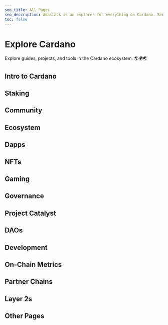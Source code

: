 ```yaml
---
seo_title: All Pages
seo_description: Adastack is an explorer for everything on Cardano. See every page of tools and dApps here. The site is open-source and new content is added daily!
toc: false
---
```



# Explore Cardano

Explore guides, projects, and tools in the Cardano ecosystem. 🌎🌍🌏

## Intro to Cardano
<TOCItem pageName="What is Blockchain?" relativeUrl="/intro_to_cardano/what_is_blockchain" />

<TOCItem pageName="Why Cardano?" relativeUrl="/intro_to_cardano/why_cardano" />

<TOCItem pageName="Learn More" relativeUrl="/intro_to_cardano/learn_more" />

<TOCItem pageName="Set up a Wallet" relativeUrl="/intro_to_cardano/set_up_a_wallet" />

<TOCItem pageName="Buy ADA" relativeUrl="/intro_to_cardano/buy_ada" />

<TOCItem pageName="Use Cardano" relativeUrl="/intro_to_cardano/start_using_cardano" />

## Staking

<TOCItem pageName="What is Staking?" relativeUrl="/staking/what_is_staking" />

<TOCItem pageName="Start Staking" relativeUrl="/staking/start_staking" />

<TOCItem pageName="Stake Pool Explorers" relativeUrl="/staking/stake_pool_explorers" />

<TOCItem pageName="Stake Reward Trackers" relativeUrl="/staking/stake_reward_trackers" />

<TOCItem pageName="Stake Pool Alliances" relativeUrl="/staking/stake_pool_alliances" />

<TOCItem pageName="Initial Stake Pool Offerings (ISPOs)" relativeUrl="/staking/ispos" />

<TOCItem pageName="Pool Monitoring Tools" relativeUrl="/staking/pool_monitoring_tools" />

## Community

<TOCItem pageName="Newsletters" relativeUrl="/community/newsletters" />

<TOCItem pageName="News and Blogs" relativeUrl="/community/news_and_blogs" />

<TOCItem pageName="YouTube" relativeUrl="/community/youtube" />

## Ecosystem

<TOCItem pageName="Ecosystem Maps" relativeUrl="/ecosystem/ecosystem_maps" />

<TOCItem pageName="Blockchain Explorers" relativeUrl="/ecosystem/blockchain_explorers" />

## Dapps

<TOCItem pageName="What is a dApp?" relativeUrl="/dapps/what_is_a_dapp" />

<TOCItem pageName="dApp Explorers" relativeUrl="/dapps/dapp_explorers" />

## NFTs

<TOCItem pageName="What are NFTs?" relativeUrl="/nfts/what_are_nfts" />

## Gaming

<TOCItem pageName="What is Web3 Gaming?" relativeUrl="/gaming/what_is_web3_gaming" />

## Governance

<TOCItem pageName="What is Governance?" relativeUrl="/governance/what_is_governance" />

## Project Catalyst

<TOCItem pageName="What is Project Catalyst?" relativeUrl="/catalyst/what_is_project_catalyst" />

## DAOs

<TOCItem pageName="What is a DAO?" relativeUrl="/daos/what_is_a_dao" />

## Development

<TOCItem pageName="Intro to Cardano Development" relativeUrl="/development/intro_to_cardano_development" />

<TOCItem pageName="Development Companies" relativeUrl="/development/dev_teams" />

<TOCItem pageName="Learning Platforms" relativeUrl="/development/learning_platforms" />

<TOCItem pageName="Developer Chat" relativeUrl="/development/developer_chat" />

<TOCItem pageName="Code Libraries" relativeUrl="/development/code_libraries" />

## On-Chain Metrics

<TOCItem pageName="On-Chain Dashboards" relativeUrl="/on_chain_metrics/on_chain_dashboards" />

<TOCItem pageName="Network Activity" relativeUrl="/on_chain_metrics/network_activity" />

<TOCItem pageName="Decentralization Metrics" relativeUrl="/on_chain_metrics/decentralization_metrics" />

## Partner Chains

<TOCItem pageName="What are Partner Chains?" relativeUrl="/partner_chains/what_are_partner_chains" />

## Layer 2s

<TOCItem pageName="What are Layer 2s?" relativeUrl="/layer_2s/what_are_layer_2s" />

## Other Pages

<TOCItem pageName="About" relativeUrl="/about" />
